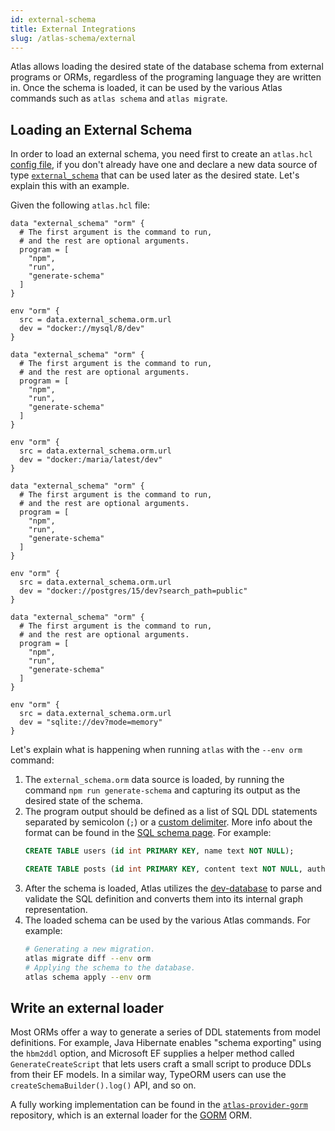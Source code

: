 ```yaml
---
id: external-schema
title: External Integrations
slug: /atlas-schema/external
---
```



Atlas allows loading the desired state of the database schema from external programs or ORMs, regardless of the
programing language they are written in. Once the schema is loaded, it can be used by the various Atlas commands
such as `atlas schema` and `atlas migrate`.

## Loading an External Schema

In order to load an external schema, you need first to create an `atlas.hcl` [config file](projects.mdx), if you don't
already have one and declare a new data source of type [`external_schema`](projects.mdx#data-source-external_schema) that
can be used later as the desired state. Let's explain this with an example.

Given the following `atlas.hcl` file:

<Tabs>
<TabItem value="mysql" label="MySQL" default>

```hcl title="atlas.hcl"
data "external_schema" "orm" {
  # The first argument is the command to run,
  # and the rest are optional arguments.
  program = [
    "npm",
    "run",
    "generate-schema"
  ]
}

env "orm" {
  src = data.external_schema.orm.url
  dev = "docker://mysql/8/dev"
}
```

</TabItem>
<TabItem value="mariadb" label="MariaDB">

```hcl title="atlas.hcl"
data "external_schema" "orm" {
  # The first argument is the command to run,
  # and the rest are optional arguments.
  program = [
    "npm",
    "run",
    "generate-schema"
  ]
}

env "orm" {
  src = data.external_schema.orm.url
  dev = "docker:/maria/latest/dev"
}
```

</TabItem>
<TabItem value="postgres" label="PostgreSQL">

```hcl title="atlas.hcl"
data "external_schema" "orm" {
  # The first argument is the command to run,
  # and the rest are optional arguments.
  program = [
    "npm",
    "run",
    "generate-schema"
  ]
}

env "orm" {
  src = data.external_schema.orm.url
  dev = "docker://postgres/15/dev?search_path=public"
}
```

</TabItem>
<TabItem value="sqlite" label="SQLite">

```hcl title="atlas.hcl"
data "external_schema" "orm" {
  # The first argument is the command to run,
  # and the rest are optional arguments.
  program = [
    "npm",
    "run",
    "generate-schema"
  ]
}

env "orm" {
  src = data.external_schema.orm.url
  dev = "sqlite://dev?mode=memory"
}
```

</TabItem>
</Tabs>


Let's explain what is happening when running `atlas` with the `--env orm` command:

1. The `external_schema.orm` data source is loaded, by running the command `npm run generate-schema` and
   capturing its output as the desired state of the schema.
2. The program output should be defined as a list of SQL DDL statements separated by semicolon (`;`) or a
   [custom delimiter](../versioned/new.mdx#custom-statements-delimiter). More info about the format can be found in
   the [SQL schema page](sql.mdx#schema-definition). For example:
   ```sql {1,3}
   CREATE TABLE users (id int PRIMARY KEY, name text NOT NULL);

   CREATE TABLE posts (id int PRIMARY KEY, content text NOT NULL, author_id int NOT NULL REFERENCES users(id));
   ```
3. After the schema is loaded, Atlas utilizes the [dev-database](sql.mdx#dev-database) to parse and validate the
   SQL definition and converts them into its internal graph representation.
4. The loaded schema can be used by the various Atlas commands. For example:
   ```bash
   # Generating a new migration.
   atlas migrate diff --env orm
   # Applying the schema to the database.
   atlas schema apply --env orm
   ```

## Write an external loader

Most ORMs offer a way to generate a series of DDL statements from model definitions. For example, Java Hibernate enables
"schema exporting" using the `hbm2ddl` option, and Microsoft EF supplies a helper method called `GenerateCreateScript`
that lets users craft a small script to produce DDLs from their EF models. In a similar way, TypeORM users can use
the `createSchemaBuilder().log()` API, and so on.

A fully working implementation can be found in the [`atlas-provider-gorm`](https://github.com/ariga/atlas-provider-gorm)
repository, which is an external loader for the [GORM](https://gorm.io/) ORM.
